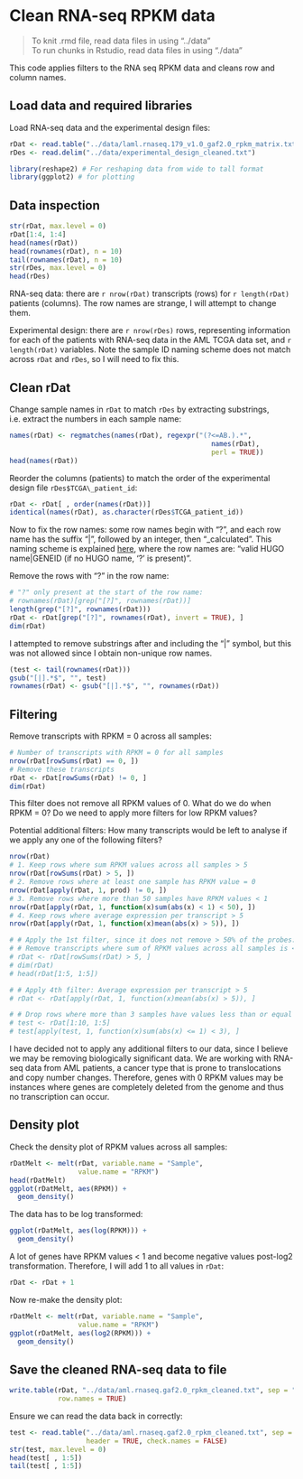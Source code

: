 Clean RNA-seq RPKM data
=======================

> To knit .rmd file, read data files in using "../data"  
> To run chunks in Rstudio, read data files in using "./data"

This code applies filters to the RNA seq RPKM data and cleans row and column names.

## Load data and required libraries
Load RNA-seq data and the experimental design files:
```r
rDat <- read.table("../data/laml.rnaseq.179_v1.0_gaf2.0_rpkm_matrix.txt.tcgaID.txt.gz", sep = "\t", header = TRUE, row.names = 1)
rDes <- read.delim("../data/experimental_design_cleaned.txt")
```

```r
library(reshape2) # For reshaping data from wide to tall format
library(ggplot2) # for plotting
```


## Data inspection
```r
str(rDat, max.level = 0)
rDat[1:4, 1:4]
head(names(rDat))
head(rownames(rDat), n = 10)
tail(rownames(rDat), n = 10)
str(rDes, max.level = 0)
head(rDes)
```

RNA-seq data: there are `r nrow(rDat)` transcripts (rows) for `r length(rDat)` patients (columns). The row names are strange, I will attempt to change them.

Experimental design: there are `r nrow(rDes)` rows, representing information for each of the patients with RNA-seq data in the AML TCGA data set, and `r length(rDat)` variables. Note the sample ID naming scheme does not match across `rDat` and `rDes`, so I will need to fix this.


## Clean rDat
Change sample names in `rDat` to match `rDes` by extracting substrings, i.e. extract the numbers in each sample name:
```r
names(rDat) <- regmatches(names(rDat), regexpr("(?<=AB.).*",
                                                  names(rDat),
                                                  perl = TRUE))
head(names(rDat))
```

Reorder the columns (patients) to match the order of the experimental design file `rDes$TCGA\_patient_id`:
```r
rDat <- rDat[ , order(names(rDat))]
identical(names(rDat), as.character(rDes$TCGA_patient_id))
```

Now to fix the row names: some row names begin with "?", and each row name has the suffix "|", followed by an integer, then "_calculated". This naming scheme is explained [here](https://wiki.nci.nih.gov/display/TCGA/RNASeq+Data+Format+Specification), where the row names are: "valid HUGO name|GENEID (if no HUGO name, '?' is present)".

Remove the rows with "?" in the row name:
```r
# "?" only present at the start of the row name:
# rownames(rDat)[grep("[?]", rownames(rDat))]
length(grep("[?]", rownames(rDat)))
rDat <- rDat[grep("[?]", rownames(rDat), invert = TRUE), ]
dim(rDat)
```

I attempted to remove substrings after and including the "|" symbol, but this was not allowed since I obtain non-unique row names. 
```r
(test <- tail(rownames(rDat)))
gsub("[|].*$", "", test)
rownames(rDat) <- gsub("[|].*$", "", rownames(rDat))
```


## Filtering
Remove transcripts with RPKM = 0 across all samples:
```r
# Number of transcripts with RPKM = 0 for all samples
nrow(rDat[rowSums(rDat) == 0, ])
# Remove these transcripts
rDat <- rDat[rowSums(rDat) != 0, ]
dim(rDat)
```
This filter does not remove all RPKM values of 0. What do we do when RPKM = 0? Do we need to apply more filters for low RPKM values?

Potential additional filters: How many transcripts would be left to analyse if we apply any one of the following filters?
```r
nrow(rDat)
# 1. Keep rows where sum RPKM values across all samples > 5
nrow(rDat[rowSums(rDat) > 5, ])
# 2. Remove rows where at least one sample has RPKM value = 0
nrow(rDat[apply(rDat, 1, prod) != 0, ])
# 3. Remove rows where more than 50 samples have RPKM values < 1
nrow(rDat[apply(rDat, 1, function(x)sum(abs(x) < 1) < 50), ])
# 4. Keep rows where average expression per transcript > 5
nrow(rDat[apply(rDat, 1, function(x)mean(abs(x) > 5)), ])
```

```r
# # Apply the 1st filter, since it does not remove > 50% of the probes:
# # Remove transcripts where sum of RPKM values across all samples is < 5
# rDat <- rDat[rowSums(rDat) > 5, ]
# dim(rDat)
# head(rDat[1:5, 1:5])

# # Apply 4th filter: Average expression per transcript > 5
# rDat <- rDat[apply(rDat, 1, function(x)mean(abs(x) > 5)), ]
```

```r
# # Drop rows where more than 3 samples have values less than or equal to 1
# test <- rDat[1:10, 1:5]
# test[apply(test, 1, function(x)sum(abs(x) <= 1) < 3), ]
```

I have decided not to apply any additional filters to our data, since I believe we may be removing biologically significant data. We are working with RNA-seq data from AML patients, a cancer type that is prone to translocations and copy number changes. Therefore, genes with 0 RPKM values may be instances where genes are completely deleted from the genome and thus no transcription can occur.


## Density plot
Check the density plot of RPKM values across all samples:
```r
rDatMelt <- melt(rDat, variable.name = "Sample", 
                 value.name = "RPKM")
head(rDatMelt)
ggplot(rDatMelt, aes(RPKM)) +
  geom_density()
```

The data has to be log transformed:
```r
ggplot(rDatMelt, aes(log(RPKM))) +
  geom_density()
```

A lot of genes have RPKM values < 1 and become negative values post-log2 transformation.  Therefore, I will add 1 to all values in `rDat`:
```r
rDat <- rDat + 1
```

Now re-make the density plot:
```r
rDatMelt <- melt(rDat, variable.name = "Sample", 
                 value.name = "RPKM")
ggplot(rDatMelt, aes(log2(RPKM))) +
  geom_density()  
```


## Save the cleaned RNA-seq data to file
```r
write.table(rDat, "../data/aml.rnaseq.gaf2.0_rpkm_cleaned.txt", sep = "\t",
            row.names = TRUE)
```

Ensure we can read the data back in correctly:
```r
test <- read.table("../data/aml.rnaseq.gaf2.0_rpkm_cleaned.txt", sep = "\t", 
                   header = TRUE, check.names = FALSE)
str(test, max.level = 0)
head(test[ , 1:5])
tail(test[ , 1:5])
```
